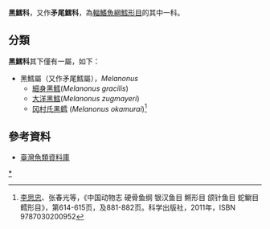 {{Automatic taxobox
| taxon = Melanonidae
| authority = 
| subdivision_ranks = [[屬|屬]]
| subdivision = 
*見內文
}}
'''黑鱈科'''，又作'''矛尾鱈科'''，為[[輻鰭魚綱|輻鰭魚綱]][[鱈形目|鱈形目]]的其中一科。

==分類==
'''黑鱈科'''其下僅有一屬，如下：
*黑鱈屬（又作矛尾鱈屬），''Melanonus''
**[[細身黑鱈|細身黑鱈]](''Melanonus gracilis'')
**[[大洋黑鱈|大洋黑鱈]](''Melanonus zugmayeri'')
**[[冈村氏黑鳕|冈村氏黑鳕]] (''Melanonus okamurai'')<ref name='id2011'> [[李思忠_(鱼类学家)|李思忠]]、张春光等，《中国动物志 硬骨鱼纲 银汉鱼目 鳉形目 颌针鱼目 蛇鳚目 鳕形目》，第614-615页，及881-882页。科学出版社，2011年，ISBN 9787030200952</ref>

==參考資料==
*[https://web.archive.org/web/20160526235836/http://fishdb.sinica.edu.tw/AjaxTree/tree.php 臺灣魚類資料庫]
{{reflist}}
{{taxonbar}}
[[Category:黑鱈科|*]]